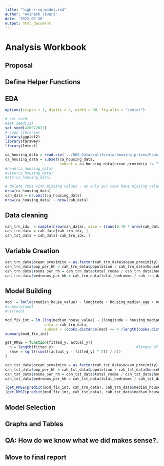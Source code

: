 ```yaml
---
title: "high-r-sq-model.rmd"
author: "Avinash Tiwari"
date: '2022-07-30'
output: html_document
---
```

# Analysis Workbook
## Proposal
## Define Helper Functions
## EDA

```r
options(scipen = 1, digits = 4, width = 80, fig.alin = "center")
```


```r
# set seed
#set.seed(11)
set.seed(420072022)
# Load libraries 
library(ggplot2)
library(faraway)
library(lmtest)
```


```r
ca_housing_data = read.csv('../000_Data/california-housing-prices/housing.csv')
ca_housing_data = subset(ca_housing_data, 
                         subset = ca_housing_data$ocean_proximity != "ISLAND")
#head(ca_housing_data)
#View(ca_housing_data)
#str(ca_housing_data)
```


```r
# delete rows with missing values - as only 207 rows have missing value for only one variable "total_bedrooms"
nrow(ca_housing_data)
cah_data = na.omit(ca_housing_data)
nrow(ca_housing_data) - nrow(cah_data)
```

## Data cleaning

```r
cah_trn_idx  = sample(nrow(cah_data), size = trunc(0.70 * nrow(cah_data)))
cah_trn_data = cah_data[cah_trn_idx, ]
cah_tst_data = cah_data[-cah_trn_idx, ]
```

## Variable Creation
```r

cah_trn_data$ocean_proximity = as.factor(cah_trn_data$ocean_proximity)
cah_trn_data$pop_per_hh = cah_trn_data$population / cah_trn_data$households
cah_trn_data$rooms_per_hh = cah_trn_data$total_rooms / cah_trn_data$households
cah_trn_data$bedrooms_per_hh = cah_trn_data$total_bedrooms / cah_trn_data$households
```

## Model Building
```r

mod  = lm(log(median_house_value) ~ longitude + housing_median_age + median_income + pop_per_hh + bedrooms_per_hh + ocean_proximity, data = cah_trn_data)
#summary(mod)
#vif(mod)
```

```r
mod_fix_int = lm (log(median_house_value) ~ (longitude + housing_median_age + median_income + pop_per_hh + bedrooms_per_hh + ocean_proximity ) ^ 2, 
                  data = cah_trn_data, 
                  subset = (cooks.distance(mod) <= 4 /length(cooks.distance(mod))))
summary(mod_fix_int)

```

```r
get_RMSE = function(fitted_y, actual_y){
  n = length(fitted_y)                                      #length of data 
  rmse = sqrt((sum(((actual_y - fitted_y) ^ 2)) / n))
}
```

```r
cah_tst_data$ocean_proximity = as.factor(cah_tst_data$ocean_proximity)
cah_tst_data$pop_per_hh = cah_tst_data$population / cah_tst_data$households
cah_tst_data$rooms_per_hh = cah_tst_data$total_rooms / cah_tst_data$households
cah_tst_data$bedrooms_per_hh = cah_tst_data$total_bedrooms / cah_tst_data$households

(get_RMSE(predict(mod_fix_int, cah_trn_data), cah_trn_data$median_house_value)) # 237303
(get_RMSE(predict(mod_fix_int, cah_tst_data), cah_tst_data$median_house_value)) # 235732
```



## Model Selection
## Graphs and Tables  
## QA: How do we know what we did makes sense?.
## Move to final report